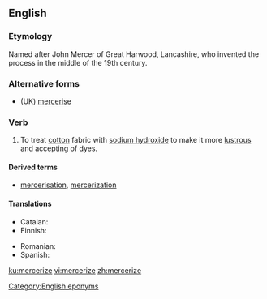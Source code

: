 ==English==
{{wikipedia|Mercerised cotton}}

===Etymology===
Named after John Mercer of Great Harwood, Lancashire, who invented the process in the middle of the 19th century.

===Alternative forms===
* (UK) [[mercerise]]

===Verb===
{{en-verb|mercerizes|mercerizing|mercerized|mercerized}}

# To treat [[cotton]] fabric with [[sodium hydroxide]] to make it more [[lustrous]] and accepting of dyes.

====Derived terms====
* [[mercerisation]], [[mercerization]]

====Translations====
{{trans-top|to treat cotton with NaOH}}
* Catalan: {{t+|ca|merceritzar}}
* Finnish: {{t|fi|merseroida}}
{{trans-mid}}
* Romanian: {{t+|ro|merceriza}}
* Spanish: {{t|es|mercerizar}}
{{trans-bottom}}

[[Category:English eponyms]]

[[ku:mercerize]]
[[vi:mercerize]]
[[zh:mercerize]]